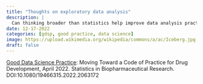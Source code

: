 ```yaml
---
title: "Thoughts on exploratory data analysis"
description: |
  Can thinking broader than statistics help improve data analysis practice? 
date: 12-17-2022
categories: [gdsp, good practice, data science]
image: https://upload.wikimedia.org/wikipedia/commons/a/ac/Iceberg.jpg
draft: false
---
```


[Good Data Science Practice](https://www.tandfonline.com/doi/abs/10.1080/19466315.2022.2063172?journalCode=usbr20): Moving Toward a Code of Practice for Drug Development, April 2022. Statistics in Biopharmaceutical Research. DOI:10.1080/19466315.2022.2063172


